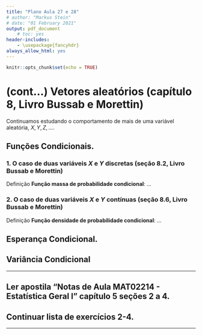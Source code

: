 ```yaml
---
title: "Plano Aula 27 e 28"
# author: "Markus Stein"
# date: "01 February 2021"
output: pdf_document
    # toc: yes
header-includes:
    - \usepackage{fancyhdr}
always_allow_html: yes
---
```

\addtolength{\headheight}{1.0cm}
\pagestyle{fancyplain} 
\lhead{\includegraphics[height=1.5cm]{logoIME.png}}
\rhead{\includegraphics[height=1.5cm]{images.jpg}}
\chead{UNIVERSIDADE FEDERAL DO RIO GRANDE DO SUL \\
INSTITUTO DE MATEMÁTICA E ESTATÍSTICA \\
DEPARTAMENTO DE ESTATÍSTICA \\
\vspace{0.3cm}
MAT02214 - Estatística Geral 1 - 2022/1
}
\renewcommand{\headrulewidth}{0pt} 

```r
knitr::opts_chunk$set(echo = TRUE)
```

# (cont...) Vetores aleatórios (capítulo 8, Livro Bussab e Morettin)
Continuamos estudando o comportamento de mais de uma variável aleatória, $X, Y, Z, \ldots$.

## Funções Condicionais. 

### 1. O caso de duas variáveis $X$ e $Y$ discretas (seção 8.2, Livro Bussab e Morettin)

Definição **Função massa de probabilidade condicional**: ...
<!-- Seja $(X, Y)$ um vetor aleatório discreto, a f.m.p. conjunta $p(x, y)$ é definida para cada par $(x, y)$ por  -->
<!-- $$p(x, y) = P([X=x] \cap [Y=y]).$$    -->
<!-- * *propriedades*: (1) $0 \leq p(x,y) \leq 1$; (2) $\sum_x \sum_y p(x,y) = 1$.    -->

<!-- b. Distribuições Marginais (seção 8.2, Livro Bussab e Morettin) -->

<!-- Definição **Funções massa de probabilidade marginais**: Seja $(X, Y)$ um vetor aleatório discreto, as f.m.p. marginais de $X$ e $Y$ são dadas respectivamente por  -->
<!-- $$p(x) = \sum_y p(x, y) \text{ e } p(y) = \sum_x p(x, y).$$ -->
<!-- $p(x)$ e $p(y)$ seguem as mesmas propriedades de uma f.m.p. -->


### 2. O caso de duas variáveis $X$ e $Y$ **contínuas** (seção 8.6, Livro Bussab e Morettin)

Definição **Função densidade de probabilidade condicional**: ... 

<!-- Seja $(X, Y)$ um vetor aleatório contínuo, denominamos $f(x, y)$ a f.d.p. conjunta de $X$ e $Y$ se  -->
<!-- $$P( a \leq x \leq b, c \leq y \leq d) = \int_a^b \int_c^d f(x,y) dx dy.$$    -->
<!-- *propriedades*: (1) $f(x,y) > 0$; (2) $\int_{-\infty}^{\infty} \int_{-\infty}^{\infty} f(x,y) dx dy = 1$. -->


<!-- b. Distribuições marginais (pág. 227, seção 8.5, Livro Bussab e Morettin) -->

<!-- Definição **Funções densidade de probabilidade marginais**: Seja $(X, Y)$ um vetor aleatório contínuo, as f.d.p. marginais de $X$ e $Y$ são dadas respectivamente por  -->
<!-- $$f(x) = \int_{-\infty}^{\infty} f(x, y) dy \text{ e } f(y) = \int_{-\infty}^{\infty} f(x, y) dx.$$ -->
<!-- * $f(x)$ e $f(y)$ seguem as mesmas propriedades de uma f.d.p. -->


<!-- ## 3. Variáveis aleatória **independentes** -->
<!-- Sabemos que dois conjuntos $A$ e $B$, definidos no mesmo espaço amostral $S$ de um experimento aleatório $E$, são independentes se e somente se $P(A \cap B) = P(A) \times P(B)$. Para v.a. temos -->

<!-- Definição **Variáveis aleatórias independentes**: Duas v.a. são independentes se para cada par de valores $x$ e $y)$, temos  -->

<!-- $$p(x,y) = p(x) \times p(y), \text{ se } (X,Y) \text{ é um vetor aleatório discreto,}$$ -->
<!-- ou -->
<!-- $$f(x,y) = f(x) \times f(y), \text{ se } (X,Y) \text{ é um vetor aleatório contínuo.}$$ -->

<!-- ## 4. Covariância e correlação (seção 8.4, Livro Bussab e Morettin) -->

<!-- * **Funções de variáveis aleatórias** (seção 8.3, Livro Bussab e Morettin) -->
<!--     + Se temos interesse na v.a. $Z = X + Y$, como calcular $E(Z) = E(X + Y)$ e $Var(Z) = Var(X + Y)$?   -->
<!--     + ou $W = XY$, qual a $E(W) = E(XY)$ e $Var(XY)$?   -->

<!-- * Como medir a dependência entre $X$ e $Y$? -->

<!-- ### Covariância -->
<!-- Definição **covariância**: Sejam $X$ e $Y$ duas v.a., se $E(X)$, $E(Y)$, $V(X)$ e $V(Y)$ existem e são finitas, então a covariância entre $X$ e $Y$ é dada por -->
<!-- $$Cov(X,Y) = E \left[ (X - EX) (Y - EY) \right]$$,  -->
<!-- ou alternativamente  -->
<!-- $$Cov(X,Y) = E \left[ X Y \right] - E(X) E(Y).$$ -->

<!-- * *Proposições*:  -->
<!--     + $-\infty \leq Cov(X,Y) \leq \infty$; -->
<!--     + $Cov(X,X) = E \left[ (X - EX) (x - Ex) \right] = E \left[ (X - EX)^2 \right] = Var(X)$; -->
<!--     + $Cov(aX, bY) = ab Cov(X,Y)$, para $a$ e $b$ constantes; -->
<!--     + $Cov(X, a) = 0$; -->
<!--     + $Cov(X + Y) = Cov(X - Y) = Var(X) + Var(Y) - 2Cov(X,Y)$; -->
<!--     + se $X$ e $Y$ são *independentes*, $Cov(X,Y) = 0$ pois $E(XY) = E(X)E(Y)$; -->
<!--     + também se $X$ e $Y$ são *independentes*, $Var(X+Y) = Var(X-Y) = Var(X) + Var(Y)$; -->
<!--     + $Cov(X+Y, Z) = Cov(X,Z) + Cov(Y,Z)$, para $Z$ outra v.a.. -->

<!-- **ATENÇÃO!!!** Se $Cov(X,Y) = 0$ não significa que $X$ e $Y$ são independetes, dizemos que $X$ e $Y$ são não correlacionados. -->


<!-- ### Correlação -->
<!-- Definição **correlação**: Sejam $X$ e $Y$ duas v.a., se $E(X)$, $E(Y)$, $V(X)$ e $V(Y)$ existem e são finitas, então o coeficiente de correlação entre $X$ e $Y$ é dado por -->
<!-- $$\rho(X,Y) = \frac{ Cov(X,Y)}{ \sqrt{Var(X)Var(Y)}}.$$  -->

<!-- * *Proposições*: -->
<!--     + O coeficiente de correlação é *adimensional* $-1 \leq Cov(X,Y) \leq 1$; -->
<!--     + se $X$ e $Y$ são *independentes* $\rho(X,Y) = 0$, pois $Cov(X,Y) = 0$; -->
<!--     + se $Y = aX + b$, para $a$ e $b$ constantes e $a \neq 0$, dizemos que existe correlação perfeita entre $X$ e $Y$, então teremos $\rho(X,Y) = -1$ ou $\rho(X,Y) = 1$. -->

<!-- * Observações: -->
<!--     + $\rho(X,Y)$ indica o grau de linearidade da relação entre $X$ e $Y$. Um $\rho(X,Y)$ próximo de 1 ou -1 indica um forte grau de linearidade; -->
<!--     + $\rho(X,Y) > 0$ indica uma dependência linear direta (positiva), tendência de aumento de uma v.a. à medida que a outra aumenta também; $\rho(X,Y) < 0$ indica uma dependência linear inversa (negativa), tendência de decrescimento de uma v.a. à medida que a outra aumenta; -->
<!--     + $\rho(X,Y) \approx 0$ não indica necessariamente ausência de dependência entre $X$ e $Y$, mas se essa relação existir não deve ser linear. -->

## Esperança Condicional. 

## Variância Condicional

    
\vspace{0.5cm}

***
<!-- ## Ler slides e ver vídeos da semana 14. -->
## Ler apostila "Notas de Aula MAT02214 - Estatística Geral I" capítulo 5 seções 2 a 4.
## Continuar lista de exercícios 2-4.
***  
